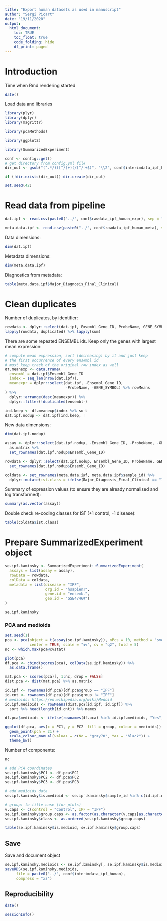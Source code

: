 ```yaml
---
title: "Export human datasets as used in manuscript"
author: "Sergi Picart"
date: "19/11/2020"
output:
  html_document:
    toc: TRUE
    toc_float: true
    code_folding: hide
    df_print: paged
---
```


# Introduction

Time when Rmd rendering started

```r
date()
```

Load data and libraries

```r
library(plyr)
library(dplyr)
library(magrittr)

library(pcaMethods)

library(ggplot2)

library(SummarizedExperiment)

conf <- config::get()
# get directory from config.yml file
dir_out <- gsub("(^.*/)([^/]+)(/[^/]+$)", "\\2", conf$interimdata_ipf_human)

if (!dir.exists(dir_out)) dir.create(dir_out)

set.seed(42)
```


# Read data from pipeline

```r
dat.ipf <- read.csv(paste0("../", conf$rawdata_ipf_human_expr), sep = "\t")

meta.data.ipf <- read.csv(paste0("../", conf$rawdata_ipf_human_meta), sep = "\t")
```

Data dimensions:

```r
dim(dat.ipf)
```

Metadata dimensions:

```r
dim(meta.data.ipf)
```

Diagnostics from metadata:

```r
table(meta.data.ipf$Major_Diagnosis_Final_Clinical)
```

# Clean duplicates

Number of duplicates, by identifier:

```r
rowdata <- dplyr::select(dat.ipf, Ensembl_Gene_ID, ProbeName, GENE_SYMBOL)
lapply(rowdata, duplicated) %>% lapply(sum)
```

There are some repeated ENSEMBL ids.
Keep only the genes with largest mean expression:

```r
# compute mean expression, sort (decreasing) by it and just keep
# the first occurrence of every ensembl id
# must keep track of the original row index as well
df.meanexp <- data.frame(
  ensembl = dat.ipf$Ensembl_Gene_ID, 
  index = seq_len(nrow(dat.ipf)),
  meanexpr = dplyr::select(dat.ipf, -Ensembl_Gene_ID, 
                           -ProbeName, -GENE_SYMBOL) %>% rowMeans
) %>%
  dplyr::arrange(desc(meanexpr)) %>%
  dplyr::filter(!duplicated(ensembl))

ind.keep <- df.meanexp$index %>% sort
dat.ipf.nodup <- dat.ipf[ind.keep, ]
```

New data dimensions:


```r
dim(dat.ipf.nodup)
```

```r
assay <- dplyr::select(dat.ipf.nodup, -Ensembl_Gene_ID, -ProbeName, -GENE_SYMBOL) %>%
  as.matrix %>%
  set_rownames(dat.ipf.nodup$Ensembl_Gene_ID)

rowdata <- dplyr::select(dat.ipf.nodup, Ensembl_Gene_ID, ProbeName, GENE_SYMBOL) %>%
  set_rownames(dat.ipf.nodup$Ensembl_Gene_ID)

coldata <- set_rownames(meta.data.ipf, meta.data.ipf$sample_id) %>%
  dplyr::mutate(ist.class = ifelse(Major_Diagnosis_Final_Clinical == "1-ILD", -1, 1))
```

Summary of expression values (to ensure they are 
already normalised and log transformed):

```r
summary(as.vector(assay))
```

Double check re-coding classes for IST (+1 control, -1 disease):

```r
table(coldata$ist.class)
```

# Prepare SummarizedExperiment object

```r
se.ipf.kaminsky <- SummarizedExperiment::SummarizedExperiment(
  assays = list(assay = assay), 
  rowData = rowdata, 
  colData = coldata, 
  metadata = list(disease = "IPF", 
                  org.id = "hsapiens",
                  gene.id = "ensembl",
                  geo.id = "GSE47460")
)
```

```r
se.ipf.kaminsky
```

### PCA and medioids

```r
set.seed(1)
pca <- pca(object = t(assay(se.ipf.kaminsky)), nPcs = 10, method = "svd", 
           center = TRUE, scale = "uv", cv = "q2", fold = 5)
nc <- which.max(pca@cvstat)

plot(pca)
df.pca <- cbind(scores(pca), colData(se.ipf.kaminsky)) %>%
  as.data.frame()

mat.pca <- scores(pca)[, 1:nc, drop = FALSE]
dist.pca <- dist(mat.pca) %>% as.matrix 

id.ipf <- rownames(df.pca)[df.pca$group == "IPF"]
id.cnt <- rownames(df.pca)[df.pca$group != "IPF"]
# medioids: https://en.wikipedia.org/wiki/Medoid
id.ipf.medioids <- rowMeans(dist.pca[id.ipf, id.ipf]) %>% 
  sort %>% head(length(id.cnt)) %>% names

df.pca$medioids <- ifelse(rownames(df.pca) %in% id.ipf.medioids, "Yes", "No")

ggplot(df.pca, aes(x = PC1, y = PC2, fill = group, colour = medioids)) +
  geom_point(pch = 21) +
  scale_colour_manual(values = c(No = "gray70", Yes = "black")) +
  theme_bw()
```
Number of components:

```r
nc
```



```r
# add PCA coordinates
se.ipf.kaminsky$PC1 <- df.pca$PC1
se.ipf.kaminsky$PC2 <- df.pca$PC2
se.ipf.kaminsky$PC3 <- df.pca$PC3

# add medioids data
se.ipf.kaminsky$is.medioid <- se.ipf.kaminsky$sample_id %in% c(id.ipf.medioids, id.cnt)

# group: to title case (for plots)
v.caps <- c(control = "Control", IPF = "IPF")
se.ipf.kaminsky$group.caps <- as.factor(as.character(v.caps[as.character(se.ipf.kaminsky$group)]))
se.ipf.kaminsky$class <- as.ordered(se.ipf.kaminsky$group.caps)

table(se.ipf.kaminsky$is.medioid, se.ipf.kaminsky$group.caps)
```


## Save

Save and document object

```r
se.ipf.kaminsky.medioids <- se.ipf.kaminsky[, se.ipf.kaminsky$is.medioid]
saveRDS(se.ipf.kaminsky.medioids, 
     file = paste0("../", conf$interimdata_ipf_human), 
     compress = "xz")
```




## Reproducibility

```r
date()
```

```r
sessionInfo()
```